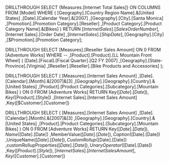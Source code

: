 DRILLTHROUGH 
  SELECT 
    {Measures.[Internet Total Sales]} ON COLUMNS
  FROM [Model]
  WHERE 
    (
      [Geography].[Country Region Name].&[United States]
     ,[Date].[Calendar Year].&[2007]
     ,[Geography].[City].[Santa Monica]
     ,[Promotion].[Promotion Category].[Reseller]
     ,[Product Category].[Product Category Name].&[Bikes]
    )
  RETURN 
    [$Internet Sales].[Sales Order Number]
   ,[$Internet Sales].[Order Date]
   ,[$Internet Sales].[Ship Date]
   ,[$Geography].[City]
   ,[$Promotion].[Promotion Category];


DRILLTHROUGH 
  SELECT 
    [Measures].[Reseller Sales Amount] ON 0
  FROM [Adventure Works]
  WHERE 
    -- ,[Product].[Product].[LL Mountain Front Wheel]
    (
      [Date].[Fiscal].[Fiscal Quarter].[Q2 FY 2007]
     ,[Geography].[State-Province].[Virginia]
     ,[Reseller].[Reseller].[Bike Products and Accessories]
    );


DRILLTHROUGH 
  SELECT 
    (
      [Measures].[Internet Sales Amount]
     ,[Date].[Calendar].[Month].&[2007]&[3]
     ,[Geography].[Geography].[Country].&[United States]
     ,[Product].[Product Categories].[Subcategory].[Mountain Bikes]
    ) ON 0
  FROM [Adventure Works]
  RETURN 
    Key([$Date].[Date])
   ,Key([$Product].[Style])
   ,[Internet Sales].[Internet Sales Amount]
   ,Key([$Customer].[Customer])


DRILLTHROUGH 
  SELECT 
    (
      [Measures].[Internet Sales Amount]
     ,[Date].[Calendar].[Month].&[2007]&[3]
     ,[Geography].[Geography].[Country].&[United States]
     ,[Product].[Product Categories].[Subcategory].[Mountain Bikes]
    ) ON 0
  FROM [Adventure Works]
  RETURN 
    Key([$Date].[Date])
   ,Name([$Date].[Date])
   ,MemberValue([$Date].[Date])
   ,Caption([$Date].[Date])
   ,UniqueName([$Date].[Date])
   ,CustomRollup([$Date].[Date])
   ,customRollupProperties([$Date].[Date])
   ,UnaryOperator([$Date].[Date])
   ,Key([$Product].[Style])
   ,[Internet Sales].[Internet Sales Amount]
   ,Key([$Customer].[Customer])
   